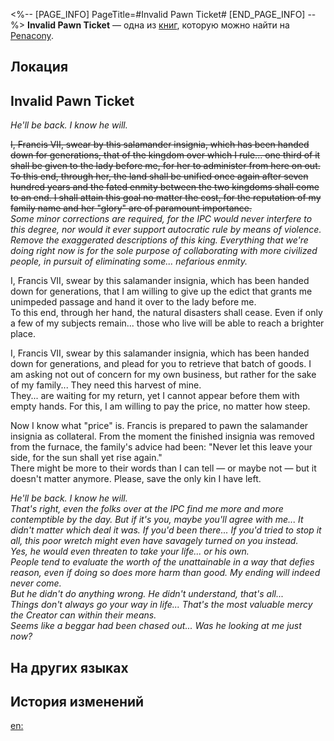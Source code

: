 <%-- [PAGE_INFO]
PageTitle=#Invalid Pawn Ticket#
[END_PAGE_INFO] --%>
{{Дополнить}}
{{Книга Инфобокс
|id           = 371
|partIds      = 190666
|Название     = 
|Изображение  = Предмет Книга Пенакония.png
|Мир          = Penacony
|Томов        = 1
|Автор        = <!--нужно добавить-->
|Описание     = It documents one of Jade's unfinished deals.
|Том1         = {{tx}}
|Источник1    = {{tx|Отсутствует источник}}
|Персонажи    = 
|Фракции      = Interastral Peace Corporation
}}
'''Invalid Pawn Ticket''' — одна из [[Книги|книг]], которую можно найти на [[Penacony]].

==Локация==
{{Отметка карты|<!--название карты-->|<!--id отметки-->}}

==Invalid Pawn Ticket==
''He'll be back. I know he will.''

<s>I, Francis VII, swear by this salamander insignia, which has been handed down for generations, that of the kingdom over which I rule... one third of it shall be given to the lady before me, for her to administer from here on out.</s><br /><s>To this end, through her, the land shall be unified once again after seven hundred years and the fated enmity between the two kingdoms shall come to an end. I shall attain this goal no matter the cost, for the reputation of my family name and her "glory" are of paramount importance.</s><br />''Some minor corrections are required, for the IPC would never interfere to this degree, nor would it ever support autocratic rule by means of violence. Remove the exaggerated descriptions of this king. Everything that we're doing right now is for the sole purpose of collaborating with more civilized people, in pursuit of eliminating some... nefarious enmity.''

I, Francis VII, swear by this salamander insignia, which has been handed down for generations, that I am willing to give up the edict that grants me unimpeded passage and hand it over to the lady before me.<br />
To this end, through her hand, the natural disasters shall cease. Even if only a few of my subjects remain... those who live will be able to reach a brighter place.

I, Francis VII, swear by this salamander insignia, which has been handed down for generations, and plead for you to retrieve that batch of goods. I am asking not out of concern for my own business, but rather for the sake of my family... They need this harvest of mine.<br />
They... are waiting for my return, yet I cannot appear before them with empty hands. For this, I am willing to pay the price, no matter how steep.

Now I know what "price" is. Francis is prepared to pawn the salamander insignia as collateral. From the moment the finished insignia was removed from the furnace, the family's advice had been: "Never let this leave your side, for the sun shall yet rise again."<br />
There might be more to their words than I can tell &mdash; or maybe not &mdash; but it doesn't matter anymore. Please, save the only kin I have left.

''He'll be back. I know he will.''<br />
''That's right, even the folks over at the IPC find me more and more contemptible by the day. But if it's you, maybe you'll agree with me... It didn't matter which deal it was. If you'd been there... If you'd tried to stop it all, this poor wretch might even have savagely turned on you instead.''<br />
''Yes, he would even threaten to take your life... or his own.''<br />
''People tend to evaluate the worth of the unattainable in a way that defies reason, even if doing so does more harm than good. My ending will indeed never come.''<br />
''But he didn't do anything wrong. He didn't understand, that's all...''<br />
''Things don't always go your way in life... That's the most valuable mercy the Creator can within their means.''<br />
''Seems like a beggar had been chased out... Was he looking at me just now?''

==На других языках==
{{На других языках
|en   = Invalid Pawn Ticket
|zhs  = 作废的当票
|zht  = 作廢的當票
|ja   = 無効になった質札
|ko   = 무효한 전당표
|es   = Boleto de empeño no válido
|fr   = Reçu de prêt sur gage invalidé
|ru   = Недействительная закладная
|th   = ตั๋วจำนำที่เป็นโมฆะ
|vi   = Giấy Cầm Đồ Hết Hiệu Lực
|de   = Ungültiger Pfandschein
|id   = Surat Gadai yang Sudah Tidak Berlaku
|pt   = Bilhete de Penhora Inválido
}}

==История изменений==
{{История изменений|3.5}}

[[en:]]